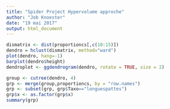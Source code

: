 ```yaml
---
title: "Spider Project Hypervolume approche"
author: "Job Knoester"
date: "19 mai 2017"
output: html_document
---
```



```r
dismatrix <- dist(proportioncs[,c(10:15)])
dendro = hclust(dismatrix, method="ward")
plot(dendro, hang=-1)
barplot(dendro$height)
dendroplot <- ggdendrogram(dendro, rotate = TRUE, size = 2)

group <- cutree(dendro, 4)
grp <- merge(group,proportioncs, by = "row.names")
grp <- subset(grp, grp$Taxo=="longuespattes")
grp$x <- as.factor(grp$x)
summary(grp)
```

